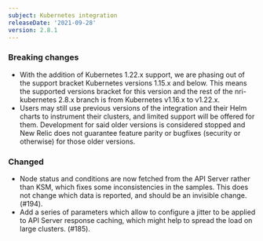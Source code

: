 ```yaml
---
subject: Kubernetes integration
releaseDate: '2021-09-28'
version: 2.8.1
---
```


### Breaking changes

* With the addition of Kubernetes 1.22.x support, we are phasing out of the support bracket Kubernetes versions 1.15.x and below. This means the supported versions bracket for this version and the rest of the nri-kubernetes 2.8.x branch is from Kubernetes v1.16.x to v1.22.x.
* Users may still use previous versions of the integration and their Helm charts to instrument their clusters, and limited support will be offered for them. Development for said older versions is considered stopped and New Relic does not guarantee feature parity or bugfixes (security or otherwise) for those older versions.

### Changed

* Node status and conditions are now fetched from the API Server rather than KSM, which fixes some inconsistencies in the samples. This does not change which data is reported, and should be an invisible change. (#194).
* Add a series of parameters which allow to configure a jitter to be applied to API Server response caching, which might help to spread the load on large clusters. (#185).
